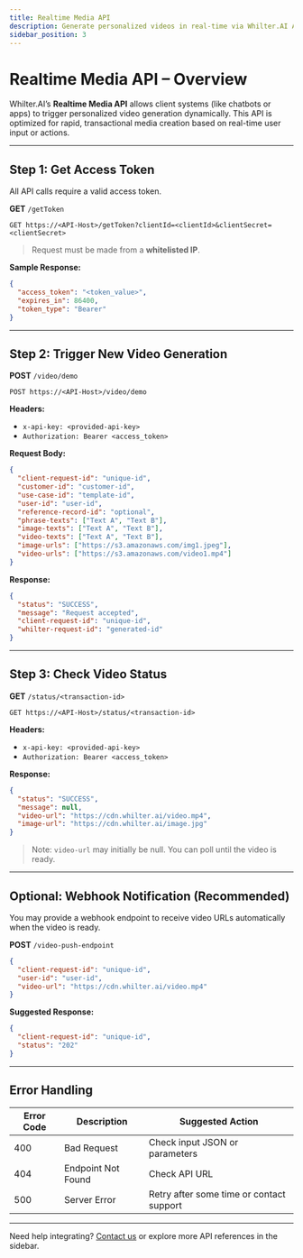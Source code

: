 ```yaml
---
title: Realtime Media API
description: Generate personalized videos in real-time via Whilter.AI API
sidebar_position: 3
---
```



# Realtime Media API – Overview

Whilter.AI’s **Realtime Media API** allows client systems (like chatbots or apps) to trigger personalized video generation dynamically. This API is optimized for rapid, transactional media creation based on real-time user input or actions.

---

## Step 1: Get Access Token

All API calls require a valid access token.

**GET** `/getToken`

```http
GET https://<API-Host>/getToken?clientId=<clientId>&clientSecret=<clientSecret>
```

> Request must be made from a **whitelisted IP**.

**Sample Response:**
```json
{
  "access_token": "<token_value>",
  "expires_in": 86400,
  "token_type": "Bearer"
}
```

---

## Step 2: Trigger New Video Generation

**POST** `/video/demo`

```http
POST https://<API-Host>/video/demo
```

**Headers:**
- `x-api-key: <provided-api-key>`
- `Authorization: Bearer <access_token>`

**Request Body:**
```json
{
  "client-request-id": "unique-id",
  "customer-id": "customer-id",
  "use-case-id": "template-id",
  "user-id": "user-id",
  "reference-record-id": "optional",
  "phrase-texts": ["Text A", "Text B"],
  "image-texts": ["Text A", "Text B"],
  "video-texts": ["Text A", "Text B"],
  "image-urls": ["https://s3.amazonaws.com/img1.jpeg"],
  "video-urls": ["https://s3.amazonaws.com/video1.mp4"]
}
```

**Response:**
```json
{
  "status": "SUCCESS",
  "message": "Request accepted",
  "client-request-id": "unique-id",
  "whilter-request-id": "generated-id"
}
```

---

## Step 3: Check Video Status

**GET** `/status/<transaction-id>`

```http
GET https://<API-Host>/status/<transaction-id>
```

**Headers:**
- `x-api-key: <provided-api-key>`
- `Authorization: Bearer <access_token>`

**Response:**
```json
{
  "status": "SUCCESS",
  "message": null,
  "video-url": "https://cdn.whilter.ai/video.mp4",
  "image-url": "https://cdn.whilter.ai/image.jpg"
}
```

> Note: `video-url` may initially be null. You can poll until the video is ready.

---

## Optional: Webhook Notification (Recommended)

You may provide a webhook endpoint to receive video URLs automatically when the video is ready.

**POST** `/video-push-endpoint`

```json
{
  "client-request-id": "unique-id",
  "user-id": "user-id",
  "video-url": "https://cdn.whilter.ai/video.mp4"
}
```

**Suggested Response:**
```json
{
  "client-request-id": "unique-id",
  "status": "202"
}
```

---

## Error Handling

| Error Code | Description                    | Suggested Action                       |
|------------|--------------------------------|----------------------------------------|
| 400        | Bad Request                    | Check input JSON or parameters         |
| 404        | Endpoint Not Found             | Check API URL                          |
| 500        | Server Error                   | Retry after some time or contact support |

---

Need help integrating? [Contact us](mailto:support@whilter.ai) or explore more API references in the sidebar.
